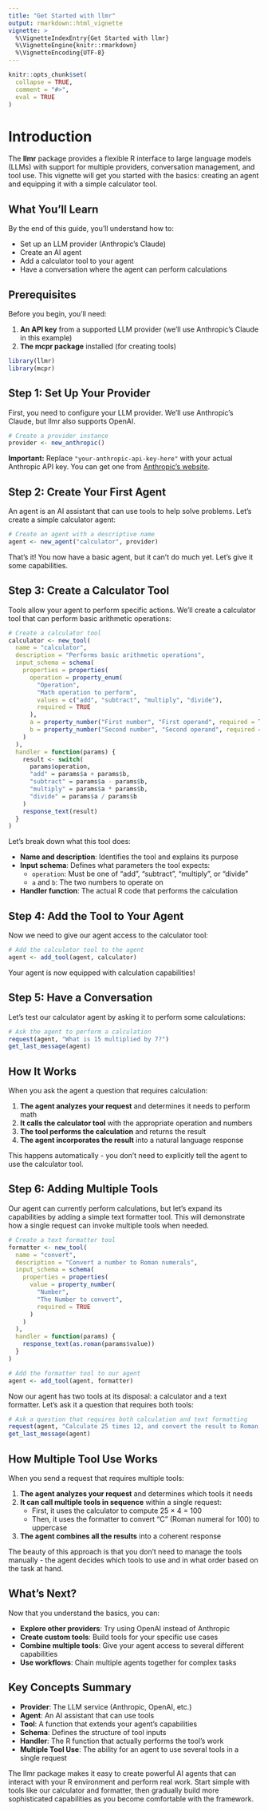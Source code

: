 ```yaml
---
title: "Get Started with llmr"
output: rmarkdown::html_vignette
vignette: >
  %\VignetteIndexEntry{Get Started with llmr}
  %\VignetteEngine{knitr::rmarkdown}
  %\VignetteEncoding{UTF-8}
---
```


```r
knitr::opts_chunk$set(
  collapse = TRUE,
  comment = "#>",
  eval = TRUE 
)
```

# Introduction

The **llmr** package provides a flexible R interface to large language models (LLMs) with support for multiple providers, conversation management, and tool use. This vignette will get you started with the basics: creating an agent and equipping it with a simple calculator tool.

## What You'll Learn

By the end of this guide, you'll understand how to:

- Set up an LLM provider (Anthropic's Claude)
- Create an AI agent
- Add a calculator tool to your agent
- Have a conversation where the agent can perform calculations

## Prerequisites

Before you begin, you'll need:

1. **An API key** from a supported LLM provider (we'll use Anthropic's Claude in this example)
2. **The mcpr package** installed (for creating tools)

```r
library(llmr)
library(mcpr)
```

## Step 1: Set Up Your Provider

First, you need to configure your LLM provider. We'll use Anthropic's Claude, but llmr also supports OpenAI.

```r
# Create a provider instance
provider <- new_anthropic()
```

**Important:** Replace `"your-anthropic-api-key-here"` with your actual Anthropic API key. You can get one from [Anthropic's website](https://console.anthropic.com/).

## Step 2: Create Your First Agent

An agent is an AI assistant that can use tools to help solve problems. Let's create a simple calculator agent:

```r
# Create an agent with a descriptive name
agent <- new_agent("calculator", provider)
```

That's it! You now have a basic agent, but it can't do much yet. Let's give it some capabilities.

## Step 3: Create a Calculator Tool

Tools allow your agent to perform specific actions. We'll create a calculator tool that can perform basic arithmetic operations:

```r
# Create a calculator tool
calculator <- new_tool(
  name = "calculator",
  description = "Performs basic arithmetic operations",
  input_schema = schema(
    properties = properties(
      operation = property_enum(
        "Operation",
        "Math operation to perform",
        values = c("add", "subtract", "multiply", "divide"),
        required = TRUE
      ),
      a = property_number("First number", "First operand", required = TRUE),
      b = property_number("Second number", "Second operand", required = TRUE)
    )
  ),
  handler = function(params) {
    result <- switch(
      params$operation,
      "add" = params$a + params$b,
      "subtract" = params$a - params$b,
      "multiply" = params$a * params$b,
      "divide" = params$a / params$b
    )
    response_text(result)
  }
)
```

Let's break down what this tool does:

- **Name and description**: Identifies the tool and explains its purpose
- **Input schema**: Defines what parameters the tool expects:
  - `operation`: Must be one of "add", "subtract", "multiply", or "divide"
  - `a` and `b`: The two numbers to operate on
- **Handler function**: The actual R code that performs the calculation

## Step 4: Add the Tool to Your Agent

Now we need to give our agent access to the calculator tool:

```r
# Add the calculator tool to the agent
agent <- add_tool(agent, calculator)
```

Your agent is now equipped with calculation capabilities!

## Step 5: Have a Conversation

Let's test our calculator agent by asking it to perform some calculations:

```r
# Ask the agent to perform a calculation
request(agent, "What is 15 multiplied by 7?")
get_last_message(agent)
```

## How It Works

When you ask the agent a question that requires calculation:

1. **The agent analyzes your request** and determines it needs to perform math
2. **It calls the calculator tool** with the appropriate operation and numbers
3. **The tool performs the calculation** and returns the result
4. **The agent incorporates the result** into a natural language response

This happens automatically - you don't need to explicitly tell the agent to use the calculator tool.

## Step 6: Adding Multiple Tools

Our agent can currently perform calculations, but let's expand its capabilities by adding a simple text formatter tool. This will demonstrate how a single request can invoke multiple tools when needed.

```r
# Create a text formatter tool
formatter <- new_tool(
  name = "convert",
  description = "Convert a number to Roman numerals",
  input_schema = schema(
    properties = properties(
      value = property_number(
        "Number",
        "The Number to convert",
        required = TRUE
      )
    )
  ),
  handler = function(params) {
    response_text(as.roman(params$value))
  }
)

# Add the formatter tool to our agent
agent <- add_tool(agent, formatter)
```

Now our agent has two tools at its disposal: a calculator and a text formatter. Let's ask it a question that requires both tools:

```r
# Ask a question that requires both calculation and text formatting
request(agent, "Calculate 25 times 12, and convert the result to Roman numerals.")
get_last_message(agent)
```

## How Multiple Tool Use Works

When you send a request that requires multiple tools:

1. **The agent analyzes your request** and determines which tools it needs
2. **It can call multiple tools in sequence** within a single request:
   - First, it uses the calculator to compute 25 × 4 = 100
   - Then, it uses the formatter to convert "C" (Roman numeral for 100) to uppercase
3. **The agent combines all the results** into a coherent response

The beauty of this approach is that you don't need to manage the tools manually - the agent decides which tools to use and in what order based on the task at hand.

## What's Next?

Now that you understand the basics, you can:

- **Explore other providers**: Try using OpenAI instead of Anthropic
- **Create custom tools**: Build tools for your specific use cases
- **Combine multiple tools**: Give your agent access to several different capabilities
- **Use workflows**: Chain multiple agents together for complex tasks

## Key Concepts Summary

- **Provider**: The LLM service (Anthropic, OpenAI, etc.)
- **Agent**: An AI assistant that can use tools
- **Tool**: A function that extends your agent's capabilities
- **Schema**: Defines the structure of tool inputs
- **Handler**: The R function that actually performs the tool's work
- **Multiple Tool Use**: The ability for an agent to use several tools in a single request

The llmr package makes it easy to create powerful AI agents that can interact with your R environment and perform real work. Start simple with tools like our calculator and formatter, then gradually build more sophisticated capabilities as you become comfortable with the framework.
